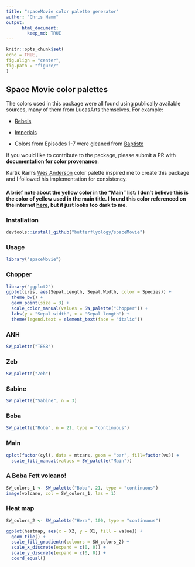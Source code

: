 ```yaml
---
title: "spaceMovie color palette generator"
author: "Chris Hamm"
output:  
      html_document:  
        keep_md: TRUE 
---
```

```r
knitr::opts_chunk$set(
echo = TRUE, 
fig.align = "center",
fig.path = "figure/"
)
```

## Space Movie color palettes
The colors used in this package were all found using publically available sources, many of them from LucasArts themselves. For example:

- [Rebels](http://www.starwars.com/news/star-wars-rebels-costume-color-guide-for-padawans-twileks-and-more)
- [Imperials](http://www.starwars.com/news/star-wars-rebels-costume-color-guide-for-imperials)

- Colors from Episodes 1-7 were gleaned from [Baptiste](http://www.fubiz.net/en/2015/04/20/the-colors-of-star-wars-palettes/)

If you would like to contribute to the package, please submit a PR with **documentation for color provenance**.

Kartik Ram's [Wes Anderson](https://github.com/karthik/wesanderson) color palette inspired me to create this package and I followed his implementation for consistency.

#### A brief note about the yellow color in the "Main" list: I don't believe this is the color of yellow used in the main title. I found this color referenced on the internet [here](), but it just looks too dark to me.

### Installation
```r
devtools::install_github("butterflyology/spaceMovie")
```

### Usage
```r
library("spaceMovie")
```

### Chopper
```r
library("ggplot2")
ggplot(iris, aes(Sepal.Length, Sepal.Width, color = Species)) +
  theme_bw() +
  geom_point(size = 3) +
  scale_color_manual(values = SW_palette("Chopper")) +
  labs(y = "Sepal width", x = "Sepal length") +
  theme(legend.text = element_text(face = "italic"))
```

### ANH
```r
SW_palette("TESB")
```

### Zeb
```r
SW_palette("Zeb")
```

### Sabine
```r
SW_palette("Sabine", n = 3)
```

### Boba
```r
SW_palette("Boba", n = 21, type = "continuous")
```

### Main
```r
qplot(factor(cyl), data = mtcars, geom = "bar", fill=factor(vs)) +
  scale_fill_manual(values = SW_palette("Main"))
```

### A Boba Fett volcano!
```r
SW_colors_1 <- SW_palette("Boba", 21, type = "continuous")
image(volcano, col = SW_colors_1, las = 1)
```

### Heat map
```r
SW_colors_2 <- SW_palette("Hera", 100, type = "continuous")

ggplot(heatmap, aes(x = X2, y = X1, fill = value)) + 
  geom_tile() + 
  scale_fill_gradientn(colours = SW_colors_2) + 
  scale_x_discrete(expand = c(0, 0)) +
  scale_y_discrete(expand = c(0, 0)) + 
  coord_equal() 
```
